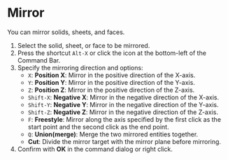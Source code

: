 
# Mirror

You can mirror solids, sheets, and faces.

<Reference shortcut="Alt+X" command="Mirror" button="" />

1. Select the solid, sheet, or face to be mirrored.
2. Press the shortcut `Alt-X` or click the icon at the bottom-left of the Command Bar.
3. Specify the mirroring direction and options:
   - `X`: **Position X**: Mirror in the positive direction of the X-axis.
   - `Y`: **Position Y**: Mirror in the positive direction of the Y-axis.
   - `Z`: **Position Z**: Mirror in the positive direction of the Z-axis.
   - `Shift-X`: **Negative X**: Mirror in the negative direction of the X-axis.
   - `Shift-Y`: **Negative Y**: Mirror in the negative direction of the Y-axis.
   - `Shift-Z`: **Negative Z**: Mirror in the negative direction of the Z-axis.
   - `F`: **Freestyle**: Mirror along the axis specified by the first click as the start point and the second click as the end point.
   - `Q`: **Union(merge)**: Merge the two mirrored entities together.
   - **Cut**: Divide the mirror target with the mirror plane before mirroring.
4. Confirm with **OK** in the command dialog or right click.
